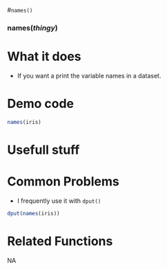 #[`names()`]{.blue}
 
 
### [names]{.blue}(*thingy*){.center} 
 
# What it does 

+ If you want a print the variable names in a dataset.
  
 
# Demo code 

```r
names(iris)
```
  
 
# Usefull stuff 

  
 
# Common Problems 

+ I frequently use it with [`dput()`]{.blue}
```r
dput(names(iris))
```
  
 
# Related Functions 
NA  
